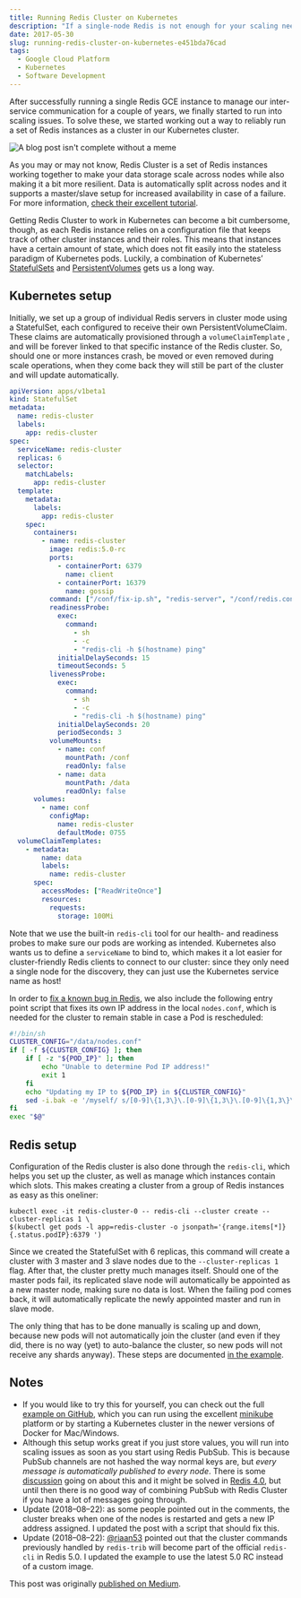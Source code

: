 ---
title: Running Redis Cluster on Kubernetes
description: "If a single-node Redis is not enough for your scaling needs, consider using Redis Cluster. Note: this guide is probably outdated."
date: 2017-05-30
slug: running-redis-cluster-on-kubernetes-e451bda76cad
tags:
  - Google Cloud Platform
  - Kubernetes
  - Software Development
---

After successfully running a single Redis GCE instance to manage our inter-service communication for a couple of years, we finally started to run into scaling issues.
To solve these, we started working out a way to reliably run a set of Redis instances as a cluster in our Kubernetes cluster.

![A blog post isn't complete without a meme](./yo-dawg.jpeg)

As you may or may not know, Redis Cluster is a set of Redis instances working together to make your data storage scale across nodes while also making it a bit more resilient.
Data is automatically split across nodes and it supports a master/slave setup for increased availability in case of a failure. For more information, [check their excellent tutorial](https://redis.io/topics/cluster-tutorial).

Getting Redis Cluster to work in Kubernetes can become a bit cumbersome, though, as each Redis instance relies on a configuration file that keeps track of other cluster instances and their roles.
This means that instances have a certain amount of state, which does not fit easily into the stateless paradigm of Kubernetes pods. Luckily, a combination of Kubernetes’
[StatefulSets](https://kubernetes.io/docs/concepts/workloads/controllers/statefulset/) and [PersistentVolumes](https://kubernetes.io/docs/concepts/storage/persistent-volumes/) gets us a long way.

## Kubernetes setup

Initially, we set up a group of individual Redis servers in cluster mode using a StatefulSet, each configured to receive their own PersistentVolumeClaim.
These claims are automatically provisioned through a `volumeClaimTemplate` , and will be forever linked to that specific instance of the Redis cluster.
So, should one or more instances crash, be moved or even removed during scale operations, when they come back they will still be part of the cluster and will update automatically.

```yaml
apiVersion: apps/v1beta1
kind: StatefulSet
metadata:
  name: redis-cluster
  labels:
    app: redis-cluster
spec:
  serviceName: redis-cluster
  replicas: 6
  selector:
    matchLabels:
      app: redis-cluster
  template:
    metadata:
      labels:
        app: redis-cluster
    spec:
      containers:
        - name: redis-cluster
          image: redis:5.0-rc
          ports:
            - containerPort: 6379
              name: client
            - containerPort: 16379
              name: gossip
          command: ["/conf/fix-ip.sh", "redis-server", "/conf/redis.conf"]
          readinessProbe:
            exec:
              command:
                - sh
                - -c
                - "redis-cli -h $(hostname) ping"
            initialDelaySeconds: 15
            timeoutSeconds: 5
          livenessProbe:
            exec:
              command:
                - sh
                - -c
                - "redis-cli -h $(hostname) ping"
            initialDelaySeconds: 20
            periodSeconds: 3
          volumeMounts:
            - name: conf
              mountPath: /conf
              readOnly: false
            - name: data
              mountPath: /data
              readOnly: false
      volumes:
        - name: conf
          configMap:
            name: redis-cluster
            defaultMode: 0755
  volumeClaimTemplates:
    - metadata:
        name: data
        labels:
          name: redis-cluster
      spec:
        accessModes: ["ReadWriteOnce"]
        resources:
          requests:
            storage: 100Mi
```

Note that we use the built-in `redis-cli` tool for our health- and readiness probes to make sure our pods are working as intended.
Kubernetes also wants us to define a `serviceName` to bind to, which makes it a lot easier for cluster-friendly Redis clients to connect to our cluster:
since they only need a single node for the discovery, they can just use the Kubernetes service name as host!

In order to [fix a known bug in Redis](https://github.com/antirez/redis/issues/4645), we also include the following entry point script that fixes its own IP address in the local `nodes.conf`,
which is needed for the cluster to remain stable in case a Pod is rescheduled:

```sh
#!/bin/sh
CLUSTER_CONFIG="/data/nodes.conf"
if [ -f ${CLUSTER_CONFIG} ]; then
    if [ -z "${POD_IP}" ]; then
        echo "Unable to determine Pod IP address!"
        exit 1
    fi
    echo "Updating my IP to ${POD_IP} in ${CLUSTER_CONFIG}"
    sed -i.bak -e '/myself/ s/[0-9]\{1,3\}\.[0-9]\{1,3\}\.[0-9]\{1,3\}\.[0-9]\{1,3\}/${POD_IP}/' ${CLUSTER_CONFIG}
fi
exec "$@"
```

## Redis setup

Configuration of the Redis cluster is also done through the `redis-cli`, which helps you set up the cluster, as well as manage which instances contain which slots.
This makes creating a cluster from a group of Redis instances as easy as this oneliner:

    kubectl exec -it redis-cluster-0 -- redis-cli --cluster create --cluster-replicas 1 \
    $(kubectl get pods -l app=redis-cluster -o jsonpath='{range.items[*]}{.status.podIP}:6379 ')

Since we created the StatefulSet with 6 replicas, this command will create a cluster with 3 master and 3 slave nodes due to the `--cluster-replicas 1` flag.
After that, the cluster pretty much manages itself. Should one of the master pods fail, its replicated slave node will automatically be appointed as a new master node,
making sure no data is lost. When the failing pod comes back, it will automatically replicate the newly appointed master and run in slave mode.

The only thing that has to be done manually is scaling up and down, because new pods will not automatically join the cluster
(and even if they did, there is no way (yet) to auto-balance the cluster, so new pods will not receive any shards anyway).
These steps are documented [in the example](https://github.com/sanderploegsma/redis-cluster#adding-nodes).

## Notes

- If you would like to try this for yourself, you can check out the full [example on GitHub](https://github.com/sanderploegsma/redis-cluster), which you can run using the excellent [minikube](https://kubernetes.io/docs/getting-started-guides/minikube/) platform or by starting a Kubernetes cluster in the newer versions of Docker for Mac/Windows.
- Although this setup works great if you just store values, you will run into scaling issues as soon as you start using Redis PubSub. This is because PubSub channels are not hashed the way normal keys are, but _every message is automatically published to every node_. There is some [discussion](https://github.com/antirez/redis/issues/2672) going on about this and it might be solved in [Redis 4.0](https://github.com/antirez/redis/pull/3381), but until then there is no good way of combining PubSub with Redis Cluster if you have a lot of messages going through.
- Update (2018–08–22): as some people pointed out in the comments, the cluster breaks when one of the nodes is restarted and gets a new IP address assigned. I updated the post with a script that should fix this.
- Update (2018–08–22): [@riaan53](https://github.com/riaan53) pointed out that the cluster commands previously handled by `redis-trib` will become part of the official `redis-cli` in Redis 5.0. I updated the example to use the latest 5.0 RC instead of a custom image.

This post was originally [published on Medium](https://medium.com/@sanderp91/running-redis-cluster-on-kubernetes-e451bda76cad).

